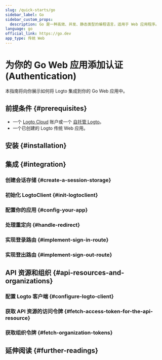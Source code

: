 ```yaml
---
slug: /quick-starts/go
sidebar_label: Go
sidebar_custom_props:
  description: Go 是一种高效、并发、静态类型的编程语言，适用于 Web 应用程序。
language: go
official_link: https://go.dev
app_type: 传统 Web
---
```




# 为你的 Go Web 应用添加认证 (Authentication)

本指南将向你展示如何将 Logto 集成到你的 Go Web 应用中。

<GoGuideTip />

## 前提条件 \{#prerequisites}

- 一个 [Logto Cloud](https://cloud.logto.io) 账户或一个 [自托管 Logto](/introduction/set-up-logto-oss)。
- 一个已创建的 Logto 传统 Web 应用。

## 安装 \{#installation}

<Installation />

## 集成 \{#integration}

### 创建会话存储 \{#create-a-session-storage}

<CreateSessionStorage />

### 初始化 LogtoClient \{#init-logtoclient}

<InitLogtoClient />

### 配置你的应用 \{#config-your-app}

<SignInFlowSummary />

<AssumingUrl />

<WebConfigureRedirectUris />

### 处理重定向 \{#handle-redirect}

<ImplementCallbackRoute />

### 实现登录路由 \{#implement-sign-in-route}

<ImplementSignInRoute />

### 实现登出路由 \{#implement-sign-out-route}

<ImplementSignOutRoute />

<Checkpoint />

<GetUserInformation />

## API 资源和组织 \{#api-resources-and-organizations}

<ApiResourcesDescription />

### 配置 Logto 客户端 \{#configure-logto-client}

<ConfigApiResources />

### 获取 API 资源的访问令牌 \{#fetch-access-token-for-the-api-resource}

<FetchAccessTokenForApiResources />

### 获取组织令牌 \{#fetch-organization-tokens}

<FetchOrganizationTokenForUser />

## 延伸阅读 \{#further-readings}

<FurtherReadings />
